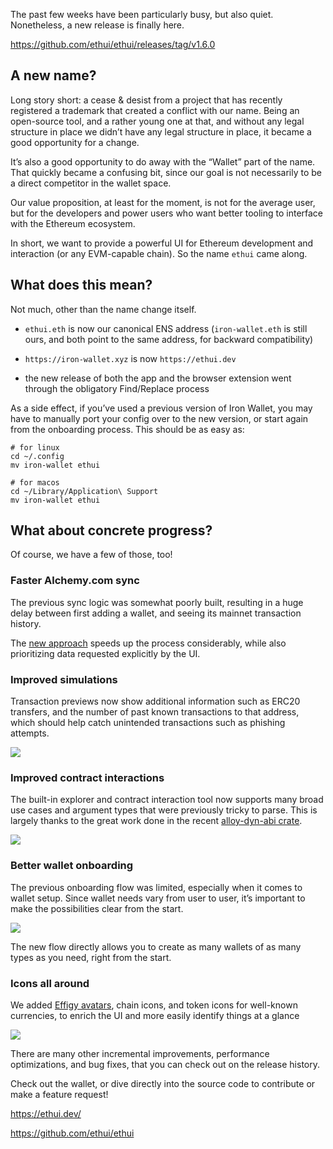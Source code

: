 The past few weeks have been particularly busy, but also quiet. Nonetheless, a new release is finally here.

<https://github.com/ethui/ethui/releases/tag/v1.6.0>

## A new name?

Long story short: a cease & desist from a project that has recently registered a trademark that created a conflict with our name. Being an open-source tool, and a rather young one at that, and without any legal structure in place we didn’t have any legal structure in place, it became a good opportunity for a change.

It’s also a good opportunity to do away with the “Wallet” part of the name. That quickly became a confusing bit, since our goal is not necessarily to be a direct competitor in the wallet space.

Our value proposition, at least for the moment, is not for the average user, but for the developers and power users who want better tooling to interface with the Ethereum ecosystem.

In short, we want to provide a powerful UI for Ethereum development and interaction (or any EVM-capable chain). So the name `ethui` came along.

## What does this mean?

Not much, other than the name change itself.

* `ethui.eth` is now our canonical ENS address (`iron-wallet.eth` is still ours, and both point to the same address, for backward compatibility)

* `https://iron-wallet.xyz` is now `https://ethui.dev`

* the new release of both the app and the browser extension went through the obligatory Find/Replace process

As a side effect, if you’ve used a previous version of Iron Wallet, you may have to manually port your config over to the new version, or start again from the onboarding process. This should be as easy as:

```
# for linux
cd ~/.config
mv iron-wallet ethui

# for macos
cd ~/Library/Application\ Support
mv iron-wallet ethui
```

## What about concrete progress?

Of course, we have a few of those, too!

### Faster Alchemy.com sync

The previous sync logic was somewhat poorly built, resulting in a huge delay between first adding a wallet, and seeing its mainnet transaction history.

The [new approach](https://github.com/ethui/ethui/pull/609) speeds up the process considerably, while also prioritizing data requested explicitly by the UI.

### Improved simulations

Transaction previews now show additional information such as ERC20 transfers, and the number of past known transactions to that address, which should help catch unintended transactions such as phishing attempts.

![](https://images.mirror-media.xyz/publication-images/g2LDsyaLHmpFy-BXzf_P7.png?height=613&width=673)

### Improved contract interactions

The built-in explorer and contract interaction tool now supports many broad use cases and argument types that were previously tricky to parse. This is largely thanks to the great work done in the recent [alloy-dyn-abi crate](https://github.com/alloy-rs/core/tree/main/crates/dyn-abi).

![](https://images.mirror-media.xyz/publication-images/r_k6ijsLWxM3NYxGtWqCP.png?height=364&width=1036)

### Better wallet onboarding

The previous onboarding flow was limited, especially when it comes to wallet setup. Since wallet needs vary from user to user, it’s important to make the possibilities clear from the start.

![](https://images.mirror-media.xyz/publication-images/dkMHzYB5u7Am_y2ABE3p\_.png?height=652&width=575)

The new flow directly allows you to create as many wallets of as many types as you need, right from the start.

### Icons all around

We added [Effigy avatars](https://effigy.im/), chain icons, and token icons for well-known currencies, to enrich the UI and more easily identify things at a glance

![](https://images.mirror-media.xyz/publication-images/bnm5o3Xs0DHVuYjM5MK-B.png?height=760&width=862)

There are many other incremental improvements, performance optimizations, and bug fixes, that you can check out on the release history.

Check out the wallet, or dive directly into the source code to contribute or make a feature request!

<https://ethui.dev/>

<https://github.com/ethui/ethui>


